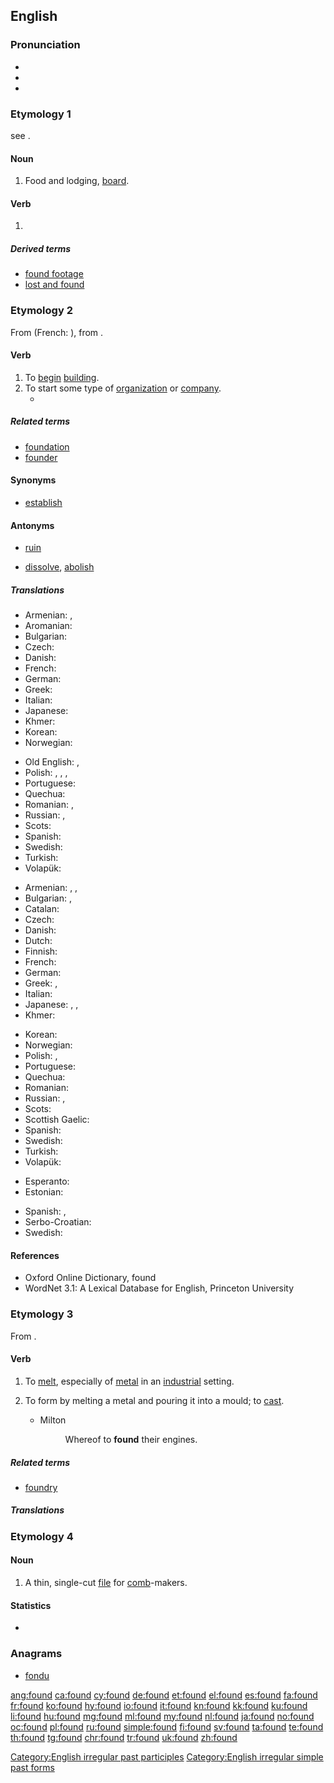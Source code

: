 {{also|Found.}}
==English==

===Pronunciation===
* {{IPA|/ˈfɑʊnd/|lang=en}}
* {{audio|en-us-found.ogg|Audio (US)|lang=en}}
* {{rhymes|aʊnd|lang=en}}

===Etymology 1===
see {{term|find|lang=en}}.

====Noun====
{{en-noun|?}}

# Food and lodging, [[board]].
#: {{quote-book
|year=1872
|year_published='''2009'''
|edition=HTML
|editor=
|author=James De Mille
|title=The Cryptogram
|chapter=
|url=http://www.gutenberg.org/dirs/2/8/4/3/28435/28435-h/28435-h.htm
|genre=
|publisher=The Gutenberg Project
|isbn=
|page=
|passage=I'll only give you the usual payment--say five hundred dollars a year, and '''found'''." / "And--what?" / "'''Found'''--that is, board, you know, and clothing, of course, also.
}}

====Verb====
{{head|en|verb form}}

# {{en-past of|find}}

=====Derived terms=====
* [[found footage]]
* [[lost and found]]

===Etymology 2===
From {{etyl|xno|en}} {{term|founder|lang=fro}} (French: {{term|fonder|lang=fr}}), from {{etyl|la|en}} {{term|fundare|lang=la}}.

====Verb====
{{en-verb}}

# To [[begin]] [[building]].
# To start some type of [[organization]] or [[company]].
#* {{quote-book|year=1913|author=[[w:Robert Barr (writer)|Robert Barr]]
|title=Lord Stranleigh Abroad
|chapter=4|url=http://openlibrary.org/works/OL1796924W
|passage=“… That woman is stark mad, Lord Stranleigh. Her own father recognised it when he bereft her of all power in the great business he '''founded'''.&nbsp;&hellip;”}}

=====Related terms=====
* [[foundation]]
* [[founder]]

====Synonyms====
* {{sense|to start organization}} [[establish]]

====Antonyms====
* {{sense|to begin building}} [[ruin]]
* {{sense|to start organization}} [[dissolve]], [[abolish]]

=====Translations=====
{{trans-top|to begin building}}
* Armenian: {{t|hy|հիմքը դնել|tr=himkʿë dnel}}, {{t|hy|հիմքը գցել|tr=himk’ë gc’el}}
* Aromanian: {{t|rup|fundedz}}
* Bulgarian: {{t+|bg|основавам|sc=Cyrl}}
* Czech: {{t+|cs|založit}}
* Danish: {{t+|da|grundlægge}}
* French: {{t+|fr|fonder}}
* German: {{t+|de|errichten}}
* Greek: {{t+|el|θεμελιώνω|sc=Grek}}
* Italian: {{t+|it|fondare}}
* Japanese: {{t|ja|基礎|alt=基礎を築く|tr=kiso wo kizuku}}
* Khmer: {{t+|km|បង្កើត|tr=bɑŋkaət|sc=Khmr}}
* Korean: {{t-needed|ko}}
* Norwegian: {{t|no|grunnlegge}}
{{trans-mid}}
* Old English: {{t|ang|astemnian}}, {{t|ang|gegrundweallian}}
* Polish: {{t+|pl|budować}}, {{t+|pl|zbudować}}, {{t+|pl|tworzyć}}, {{t+|pl|stworzyć}}
* Portuguese: {{t+|pt|fundar}}
* Quechua: {{t|qu|tiksiy}}
* Romanian: {{t+|ro|funda}}, {{t+|ro|întemeia}}
* Russian: {{t+|ru|основывать|impf|tr=osnóvyvat'}}, {{t+|ru|основать|pf|tr=osnovát'}}
* Scots: {{t|sco|foond}}
* Spanish: {{t+|es|fundar}}
* Swedish: {{t|sv|grundlägga}}
* Turkish: {{t+|tr|temel atmak}}
* Volapük: {{t-needed|vo}}
{{trans-bottom}}

{{trans-top|to start organization}}
* Armenian: {{t|hy|հիմնադրել|tr=himnadrel}}, {{t|hy|ստեղծել|tr=steġçel}}, {{t|hy|հիմնել|tr=himnel}}
* Bulgarian: {{t+|bg|учредявам|sc=Cyrl}}, {{t+|bg|създавам|sc=Cyrl}}
* Catalan: {{t+|ca|fundar}}
* Czech: {{t+|cs|založit}}
* Danish: {{t+|da|grundlægge}}
* Dutch: {{t+|nl|stichten}}
* Finnish: {{t+|fi|perustaa}}
* French: {{t+|fr|fonder}}
* German: {{t+|de|gründen}}
* Greek: {{t+|el|ιδρύω|sc=Grek}}, {{t+|el|συστήνω|sc=Grek}}
* Italian: {{t+|it|fondare}}
* Japanese: {{t|ja|興す|tr=okosu}}, {{t|ja|打ち立てる|tr=uchitateru}}, {{t|ja|設立|alt=設立する|tr=setsuritsu suru}}
* Khmer: {{t+|km|បង្កើត|tr=bɑŋkaət|sc=Khmr}}
{{trans-mid}}
* Korean: {{t-needed|ko}}
* Norwegian: {{t|no|grunnlegge}}
* Polish: {{t+|pl|założyć}}, {{t+|pl|zakładać}}
* Portuguese: {{t+|pt|fundar}}
* Quechua: {{t|qu|tiqsiy}}
* Romanian: {{t-needed|ro}}
* Russian: {{t+|ru|основывать|impf|tr=osnóvyvat'}}, {{t+|ru|основать|pf|tr=osnovát'}}
* Scots: {{t|sco|foond}}
* Scottish Gaelic: {{t|gd|stèidhich}}
* Spanish: {{t+|es|fundar}}
* Swedish: {{t+|sv|grunda}}
* Turkish: {{t+|tr|kurmak}}
* Volapük: {{t-needed|vo}}
{{trans-bottom}}

{{checktrans-top}}
* Esperanto: {{t+check|eo|fondi}}
* Estonian: {{t-check|et|asutama}}
{{trans-mid}}
* Spanish: {{t+check|es|fundar}}, {{t-check|es|instaurar}}
* Serbo-Croatian: {{t-check|sh|osnovati}}
* Swedish: {{t-check|sv|grunda}}
{{trans-bottom}}

====References====
* Oxford Online Dictionary, found
* WordNet 3.1: A Lexical Database for English, Princeton University

===Etymology 3===
From {{etyl|frm|en}} {{term|fondre|lang=frm}}.

====Verb====
{{en-verb}}

# {{context|transitive|lang=en}} To [[melt]], especially of [[metal]] in an [[industry|industrial]] setting.
# {{context|transitive|lang=en}} To form by melting a metal and pouring it into a mould; to [[cast]].
#* Milton
#*: Whereof to '''found''' their engines.

=====Related terms=====
* [[foundry]]

=====Translations=====
{{trans-see|melt}}

===Etymology 4===

====Noun====
{{en-noun}}

# A thin, single-cut [[file]] for [[comb]]-makers.

====Statistics====
* {{rank|last|here|thought|139|found|people|still|just}}

===Anagrams===
* [[fondu#English|fondu]]

[[Category:English irregular past participles]]
[[Category:English irregular simple past forms]]

[[ang:found]]
[[ca:found]]
[[cy:found]]
[[de:found]]
[[et:found]]
[[el:found]]
[[es:found]]
[[fa:found]]
[[fr:found]]
[[ko:found]]
[[hy:found]]
[[io:found]]
[[it:found]]
[[kn:found]]
[[kk:found]]
[[ku:found]]
[[li:found]]
[[hu:found]]
[[mg:found]]
[[ml:found]]
[[my:found]]
[[nl:found]]
[[ja:found]]
[[no:found]]
[[oc:found]]
[[pl:found]]
[[ru:found]]
[[simple:found]]
[[fi:found]]
[[sv:found]]
[[ta:found]]
[[te:found]]
[[th:found]]
[[tg:found]]
[[chr:found]]
[[tr:found]]
[[uk:found]]
[[zh:found]]